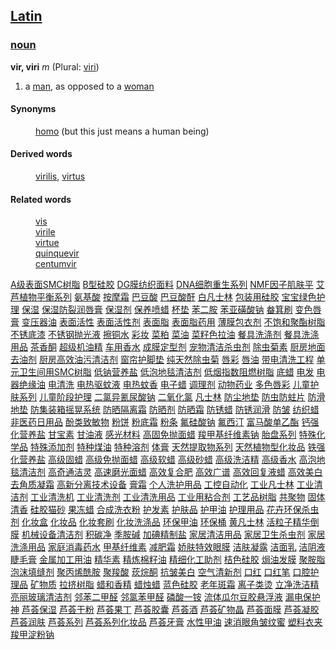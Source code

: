 ==[[Latin]]==
===[[noun]]===
'''vir, viri''' ''m'' (Plural: [[viri]])

# a [[man]], as opposed to a [[woman]]

====Synonyms====
: [[homo]] (but this just means a human being)
====Derived words====
: [[virilis]], [[virtus]]

====Related words====
: [[vis]]
: [[virile]]
: [[virtue]]
: [[quinquevir]]
: [[centumvir]]
[http://www.shop263.com/i-4/207.htm A级表面SMC树脂]
[http://www.shop263.com/i-4/208.htm B型硅胶]
[http://www.shop263.com/i-4/209.htm DG膜纺织面料]
[http://www.shop263.com/i-4/210.htm DNA细胞重生系列]
[http://www.shop263.com/i-4/211.htm NMF因子肌肤平]
[http://www.shop263.com/i-4/212.htm 艾芦植物平衡系列]
[http://www.shop263.com/i-4/213.htm 氨基酸]
[http://www.shop263.com/i-4/214.htm 按摩霜]
[http://www.shop263.com/i-4/215.htm 巴豆酸]
[http://www.shop263.com/i-4/216.htm 巴豆酸酐]
[http://www.shop263.com/i-4/217.htm 白凡士林]
[http://www.shop263.com/i-4/218.htm 包装用硅胶]
[http://www.shop263.com/i-4/219.htm 宝宝绿色护理]
[http://www.shop263.com/i-4/220.htm 保湿]
[http://www.shop263.com/i-4/221.htm 保湿防裂润唇膏]
[http://www.shop263.com/i-4/222.htm 保湿剂]
[http://www.shop263.com/i-4/223.htm 保养喷蜡]
[http://www.shop263.com/i-4/224.htm 杯垫]
[http://www.shop263.com/i-4/225.htm 苯二胺]
[http://www.shop263.com/i-4/226.htm 苯亚磺酸钠]
[http://www.shop263.com/i-4/227.htm 畚箕刷]
[http://www.shop263.com/i-4/228.htm 变色唇膏]
[http://www.shop263.com/i-4/229.htm 变压器油]
[http://www.shop263.com/i-4/230.htm 表面活性]
[http://www.shop263.com/i-4/231.htm 表面活性剂]
[http://www.shop263.com/i-4/232.htm 表面脂]
[http://www.shop263.com/i-4/233.htm 表面脂药用]
[http://www.shop263.com/i-4/234.htm 薄膜包衣剂]
[http://www.shop263.com/i-4/235.htm 不饱和聚酯树脂]
[http://www.shop263.com/i-4/236.htm 不锈底漆]
[http://www.shop263.com/i-4/237.htm 不锈钢抛光液]
[http://www.shop263.com/i-4/238.htm 擦铜水]
[http://www.shop263.com/i-4/239.htm 彩妆]
[http://www.shop263.com/i-4/240.htm 菜粕]
[http://www.shop263.com/i-4/241.htm 菜油]
[http://www.shop263.com/i-4/242.htm 菜籽色拉油]
[http://www.shop263.com/i-4/243.htm 餐具洗涤剂]
[http://www.shop263.com/i-4/244.htm 餐具洗涤用品]
[http://www.shop263.com/i-4/245.htm 茶香酮]
[http://www.shop263.com/i-4/246.htm 超级机油精]
[http://www.shop263.com/i-4/247.htm 车用香水]
[http://www.shop263.com/i-4/248.htm 成膜定型剂]
[http://www.shop263.com/i-4/249.htm 宠物清洁杀虫剂]
[http://www.shop263.com/i-4/250.htm 除虫菊素]
[http://www.shop263.com/i-4/251.htm 厨房地面去油剂]
[http://www.shop263.com/i-4/252.htm 厨房高效油污清洁剂]
[http://www.shop263.com/i-4/253.htm 窗帘护脚垫]
[http://www.shop263.com/i-4/254.htm 纯天然除虫菊]
[http://www.shop263.com/i-4/255.htm 唇彩]
[http://www.shop263.com/i-4/256.htm 唇油]
[http://www.shop263.com/i-4/257.htm 带电清洗工程]
[http://www.shop263.com/i-4/258.htm 单元卫生间用SMC树脂]
[http://www.shop263.com/i-4/259.htm 低钠营养盐]
[http://www.shop263.com/i-4/260.htm 低泡地毯清洁剂]
[http://www.shop263.com/i-4/261.htm 低烟指数阻燃树脂]
[http://www.shop263.com/i-4/262.htm 底蜡]
[http://www.shop263.com/i-4/263.htm 电发]
[http://www.shop263.com/i-4/264.htm 电器绝缘油]
[http://www.shop263.com/i-4/265.htm 电清洗]
[http://www.shop263.com/i-4/266.htm 电热驱蚊液]
[http://www.shop263.com/i-4/267.htm 电热蚊香]
[http://www.shop263.com/i-4/268.htm 电子蜡]
[http://www.shop263.com/i-4/269.htm 调理剂]
[http://www.shop263.com/i-4/270.htm 动物药业]
[http://www.shop263.com/i-4/271.htm 多色唇彩]
[http://www.shop263.com/i-4/272.htm 儿童护肤系列]
[http://www.shop263.com/i-4/273.htm 儿童阶段护理]
[http://www.shop263.com/i-4/274.htm 二氯异氰尿酸钠]
[http://www.shop263.com/i-4/275.htm 二氧化氯]
[http://www.shop263.com/i-4/276.htm 凡士林]
[http://www.shop263.com/i-4/277.htm 防尘地垫]
[http://www.shop263.com/i-4/278.htm 防虫防蛀片]
[http://www.shop263.com/i-4/279.htm 防滑地垫]
[http://www.shop263.com/i-4/280.htm 防集装箱摇晃系统]
[http://www.shop263.com/i-4/281.htm 防晒隔离霜]
[http://www.shop263.com/i-4/282.htm 防晒剂]
[http://www.shop263.com/i-4/283.htm 防晒霜]
[http://www.shop263.com/i-4/284.htm 防锈蜡]
[http://www.shop263.com/i-4/285.htm 防锈润滑]
[http://www.shop263.com/i-4/286.htm 防皱]
[http://www.shop263.com/i-4/287.htm 纺织蜡]
[http://www.shop263.com/i-4/288.htm 非医药日用品]
[http://www.shop263.com/i-4/289.htm 酚类致敏物]
[http://www.shop263.com/i-4/290.htm 粉饼]
[http://www.shop263.com/i-4/291.htm 粉底霜]
[http://www.shop263.com/i-4/292.htm 粉条]
[http://www.shop263.com/i-4/293.htm 氟硅酸钠]
[http://www.shop263.com/i-4/294.htm 氟西汀]
[http://www.shop263.com/i-4/295.htm 富马酸单乙酯]
[http://www.shop263.com/i-4/296.htm 钙强化营养盐]
[http://www.shop263.com/i-4/297.htm 甘宝素]
[http://www.shop263.com/i-4/298.htm 甘油液]
[http://www.shop263.com/i-4/299.htm 感光材料]
[http://www.shop263.com/i-4/300.htm 高固免抛面蜡]
[http://www.shop263.com/i-4/301.htm 羧甲基纤维素钠]
[http://www.shop263.com/i-4/302.htm 胎盘系列]
[http://www.shop263.com/i-4/303.htm 特殊化学品]
[http://www.shop263.com/i-4/304.htm 特殊添加剂]
[http://www.shop263.com/i-4/305.htm 特种煤油]
[http://www.shop263.com/i-4/306.htm 特种溶剂]
[http://www.shop263.com/i-4/307.htm 体膏]
[http://www.shop263.com/i-4/308.htm 天然提取物系列]
[http://www.shop263.com/i-4/309.htm 天然植物型化妆品]
[http://www.shop263.com/i-4/310.htm 铁强化营养盐]
[http://www.shop263.com/i-4/311.htm 高级固蜡]
[http://www.shop263.com/i-4/312.htm 高级免抛面蜡]
[http://www.shop263.com/i-4/313.htm 高级软蜡]
[http://www.shop263.com/i-4/314.htm 高级砂蜡]
[http://www.shop263.com/i-4/315.htm 高级洗洁精]
[http://www.shop263.com/i-4/316.htm 高级香水]
[http://www.shop263.com/i-4/317.htm 高泡地毯清洁剂]
[http://www.shop263.com/i-4/318.htm 高奇通洁灵]
[http://www.shop263.com/i-4/319.htm 高速磨光面蜡]
[http://www.shop263.com/i-4/320.htm 高效复合肥]
[http://www.shop263.com/i-4/321.htm 高效广谱]
[http://www.shop263.com/i-4/322.htm 高效回复液蜡]
[http://www.shop263.com/i-4/323.htm 高效美白去角质凝霜]
[http://www.shop263.com/i-4/324.htm 高新分离技术设备]
[http://www.shop263.com/i-4/325.htm 膏霜]
[http://www.shop263.com/i-4/326.htm 个人洗护用品]
[http://www.shop263.com/i-4/327.htm 工控自动化]
[http://www.shop263.com/i-4/328.htm 工业凡士林]
[http://www.shop263.com/i-4/329.htm 工业清洁剂]
[http://www.shop263.com/i-4/330.htm 工业清洗机]
[http://www.shop263.com/i-4/331.htm 工业清洗剂]
[http://www.shop263.com/i-4/332.htm 工业清洗用品]
[http://www.shop263.com/i-4/333.htm 工业用粘合剂]
[http://www.shop263.com/i-4/334.htm 工艺品树脂]
[http://www.shop263.com/i-4/335.htm 共聚物]
[http://www.shop263.com/i-4/336.htm 固体清香]
[http://www.shop263.com/i-4/337.htm 硅胶猫砂]
[http://www.shop263.com/i-4/338.htm 果冻蜡]
[http://www.shop263.com/i-4/339.htm 合成洗衣粉]
[http://www.shop263.com/i-4/340.htm 护发素]
[http://www.shop263.com/i-4/341.htm 护肤品]
[http://www.shop263.com/i-4/342.htm 护甲油]
[http://www.shop263.com/i-4/343.htm 护理用品]
[http://www.shop263.com/i-4/344.htm 花卉环保杀虫剂]
[http://www.shop263.com/i-4/345.htm 化妆盒]
[http://www.shop263.com/i-4/346.htm 化妆品]
[http://www.shop263.com/i-4/347.htm 化妆套刷]
[http://www.shop263.com/i-4/348.htm 化妆洗涤品]
[http://www.shop263.com/i-4/349.htm 环保甲油]
[http://www.shop263.com/i-4/350.htm 环保桶]
[http://www.shop263.com/i-4/351.htm 黄凡士林]
[http://www.shop263.com/i-4/352.htm 活粒子精华倒膜]
[http://www.shop263.com/i-4/353.htm 机械设备清洁剂]
[http://www.shop263.com/i-4/354.htm 积碳净]
[http://www.shop263.com/i-4/355.htm 季胺碱]
[http://www.shop263.com/i-4/356.htm 加碘精制盐]
[http://www.shop263.com/i-4/357.htm 家居清洁用品]
[http://www.shop263.com/i-4/358.htm 家居卫生杀虫剂]
[http://www.shop263.com/i-4/359.htm 家居洗涤用品]
[http://www.shop263.com/i-4/360.htm 家庭消毒药水]
[http://www.shop263.com/i-4/361.htm 甲基纤维素]
[http://www.shop263.com/i-4/362.htm 减肥霜]
[http://www.shop263.com/i-4/363.htm 娇肤特效眼膜]
[http://www.shop263.com/i-4/364.htm 洁肤凝露]
[http://www.shop263.com/i-4/365.htm 洁面乳]
[http://www.shop263.com/i-4/366.htm 洁阴液]
[http://www.shop263.com/i-4/367.htm 睫毛膏]
[http://www.shop263.com/i-4/368.htm 金属加工用油]
[http://www.shop263.com/i-4/369.htm 精华素]
[http://www.shop263.com/i-4/370.htm 精炼棉籽油]
[http://www.shop263.com/i-4/371.htm 精细化工助剂]
[http://www.shop263.com/i-4/372.htm 桔色硅胶]
[http://www.shop263.com/i-4/373.htm 焗油发膜]
[http://www.shop263.com/i-4/374.htm 聚胺脂泡沫填缝剂]
[http://www.shop263.com/i-4/375.htm 聚丙烯酰胺]
[http://www.shop263.com/i-4/376.htm 聚羧酸]
[http://www.shop263.com/i-4/377.htm 莰烷酮]
[http://www.shop263.com/i-4/378.htm 抗皱美白]
[http://www.shop263.com/i-4/379.htm 空气清新剂]
[http://www.shop263.com/i-4/380.htm 口红]
[http://www.shop263.com/i-4/381.htm 口红笔]
[http://www.shop263.com/i-4/382.htm 口腔护理品]
[http://www.shop263.com/i-4/383.htm 矿物质]
[http://www.shop263.com/i-4/384.htm 拉挤树脂]
[http://www.shop263.com/i-4/385.htm 蜡和香精]
[http://www.shop263.com/i-4/386.htm 蜡烛蜡]
[http://www.shop263.com/i-4/387.htm 蓝色硅胶]
[http://www.shop263.com/i-4/388.htm 老年斑霜]
[http://www.shop263.com/i-4/389.htm 离子类烫]
[http://www.shop263.com/i-4/390.htm 立净洗洁精]
[http://www.shop263.com/i-4/391.htm 亮丽玻璃清洁剂]
[http://www.shop263.com/i-4/392.htm 邻苯二甲醛]
[http://www.shop263.com/i-4/393.htm 邻氯苯甲醛]
[http://www.shop263.com/i-4/394.htm 磷酸一铵]
[http://www.shop263.com/i-4/395.htm 流体瓜尔豆胶悬浮液]
[http://www.shop263.com/i-4/396.htm 漏电保护神]
[http://www.shop263.com/i-4/397.htm 芦荟保湿]
[http://www.shop263.com/i-4/398.htm 芦荟干粉]
[http://www.shop263.com/i-4/399.htm 芦荟果丁]
[http://www.shop263.com/i-4/400.htm 芦荟胶囊]
[http://www.shop263.com/i-4/401.htm 芦荟酒]
[http://www.shop263.com/i-4/402.htm 芦荟矿物晶]
[http://www.shop263.com/i-4/403.htm 芦荟面膜]
[http://www.shop263.com/i-4/404.htm 芦荟凝胶]
[http://www.shop263.com/i-4/405.htm 芦荟润肤]
[http://www.shop263.com/i-4/406.htm 芦荟系列]
[http://www.shop263.com/i-4/407.htm 芦荟系列化妆品]
[http://www.shop263.com/i-4/408.htm 芦荟牙膏]
[http://www.shop263.com/i-4/409.htm 水性甲油]
[http://www.shop263.com/i-4/410.htm 速消眼角皱纹蜜]
[http://www.shop263.com/i-4/411.htm 塑料衣夹]
[http://www.shop263.com/i-4/412.htm 羧甲淀粉钠]